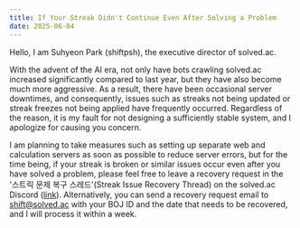 ```yaml
---
title: If Your Streak Didn't Continue Even After Solving a Problem
date: 2025-06-04
---
```


Hello, I am Suhyeon Park (shiftpsh), the executive director of solved.ac.

With the advent of the AI era, not only have bots crawling solved.ac increased significantly compared to last year, but they have also become much more aggressive.
As a result, there have been occasional server downtimes, and consequently, issues such as streaks not being updated or streak freezes not being applied have frequently occurred.
Regardless of the reason, it is my fault for not designing a sufficiently stable system, and I apologize for causing you concern.

I am planning to take measures such as setting up separate web and calculation servers as soon as possible to reduce server errors, but for the time being, if your streak is broken or similar issues occur even after you have solved a problem,
please feel free to leave a recovery request in the '스트릭 문제 복구 스레드'(Streak Issue Recovery Thread) on the solved.ac Discord ([link](https://solved.ac/community)).
Alternatively, you can send a recovery request email to [shift@solved.ac](mailto:shift@solved.ac) with your BOJ ID and the date that needs to be recovered, and I will process it within a week.